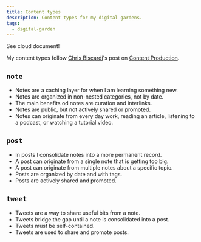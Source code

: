 ```yaml
---
title: Content types
description: Content types for my digital gardens.
tags:
  - digital-garden
---
```


See cloud document!

My content types follow [Chris Biscardi](https://www.christopherbiscardi.com/)'s
post on
[Content Production](https://www.christopherbiscardi.com/content-production).

## `note`

- Notes are a caching layer for when I am learning something new.
- Notes are organized in non-nested categories, not by date.
- The main benefits od notes are curation and interlinks.
- Notes are public, but not actively shared or promoted.
- Notes can originate from every day work, reading an article, listening to a
  podcast, or watching a tutorial video.

## `post`

- In posts I consolidate notes into a more permanent record.
- A post can originate from a single note that is getting too big.
- A post can originate from multiple notes about a specific topic.
- Posts are organized by date and with tags.
- Posts are actively shared and promoted.

## `tweet`

- Tweets are a way to share useful bits from a note.
- Tweets bridge the gap until a note is consolidated into a post.
- Tweets must be self-contained.
- Tweets are used to share and promote posts.
